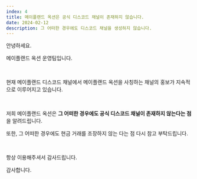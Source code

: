```yaml
---
index: 4
title: 메이플랜드 옥션은 공식 디스코드 채널이 존재하지 않습니다.
date: 2024-02-12
description: 그 어떠한 경우에도 디스코드 채널을 생성하지 않습니다.
---
```


안녕하세요.

메이플랜드 옥션 운영팀입니다.

<br />

현재 메이플랜드 디스코드 채널에서 메이플랜드 옥션을 사칭하는 채널의 홍보가 지속적으로 이루어지고 있습니다.

<br />

저희 메이플랜드 옥션은 **그 어떠한 경우에도 공식 디스코드 채널이 존재하지 않는다는 점**을 알려드립니다.

또한, 그 어떠한 경우에도 현금 거래를 조장하지 않는 다는 점 다시 참고 부탁드립니다.

<br />

항상 이용해주셔서 감사드립니다.

감사합니다.
